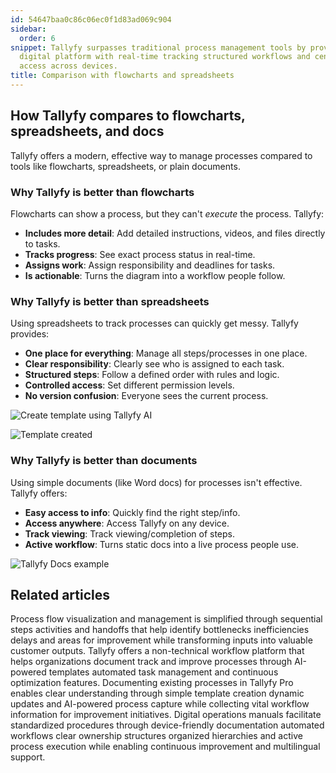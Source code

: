```yaml
---
id: 54647baa0c86c06ec0f1d83ad069c904
sidebar:
  order: 6
snippet: Tallyfy surpasses traditional process management tools by providing an actionable
  digital platform with real-time tracking structured workflows and centralized information
  access across devices.
title: Comparison with flowcharts and spreadsheets
---
```


## How Tallyfy compares to flowcharts, spreadsheets, and docs

Tallyfy offers a modern, effective way to manage processes compared to tools like flowcharts, spreadsheets, or plain documents.

### Why Tallyfy is better than flowcharts

Flowcharts can show a process, but they can't *execute* the process. Tallyfy:

*   **Includes more detail**: Add detailed instructions, videos, and files directly to tasks.
*   **Tracks progress**: See exact process status in real-time.
*   **Assigns work**: Assign responsibility and deadlines for tasks.
*   **Is actionable**: Turns the diagram into a workflow people follow.

<lite-vimeo videoid="338954164"></lite-vimeo>

### Why Tallyfy is better than spreadsheets

Using spreadsheets to track processes can quickly get messy. Tallyfy provides:

*   **One place for everything**: Manage all steps/processes in one place.
*   **Clear responsibility**: Clearly see who is assigned to each task.
*   **Structured steps**: Follow a defined order with rules and logic.
*   **Controlled access**: Set different permission levels.
*   **No version confusion**: Everyone sees the current process.

![Create template using Tallyfy AI](https://screenshots.tallyfy.com/tallyfy%2Fpro%2Fdesktop-light-create-client-onboarding-template-from-tallyfyAI.png)

![Template created](https://screenshots.tallyfy.com/tallyfy%2Fpro%2Fdesktop-light-click-create-template-by-tallyfyai.png)

### Why Tallyfy is better than documents

Using simple documents (like Word docs) for processes isn't effective. Tallyfy offers:

*   **Easy access to info**: Quickly find the right step/info.
*   **Access anywhere**: Access Tallyfy on any device.
*   **Track viewing**: Track viewing/completion of steps.
*   **Active workflow**: Turns static docs into a live process people use.

![Tallyfy Docs example](https://screenshots.tallyfy.com/file-glr8zwFK1D.gif)


## Related articles
<CardGrid>
<LinkTitleCard header="<b>Process Improvement > Understand process flow without flowcharts</b>" href="/products/pro/tutorials/how-to/process-improvement/understanding-process-flow-without-complex-flowcharts/" > Process flow visualization and management is simplified through sequential steps activities and handoffs that help identify bottlenecks inefficiencies delays and areas for improvement while transforming inputs into valuable customer outputs. </LinkTitleCard>
<LinkTitleCard header="<b>Introduction</b>" href="/products/pro/" > Tallyfy offers a non-technical workflow platform that helps organizations document track and improve processes through AI-powered templates automated task management and continuous optimization features. </LinkTitleCard>
<LinkTitleCard header="<b>Process Improvement > Understand your current processes with Tallyfy</b>" href="/products/pro/tutorials/how-to/process-improvement/understanding-your-current-processes-with-tallyfy/" > Documenting existing processes in Tallyfy Pro enables clear understanding through simple template creation dynamic updates and AI-powered process capture while collecting vital workflow information for improvement initiatives. </LinkTitleCard>
<LinkTitleCard header="<b>How To > Build an effective operations manual</b>" href="/products/pro/tutorials/how-to/build-effective-operations-manual/" > Digital operations manuals facilitate standardized procedures through device-friendly documentation automated workflows clear ownership structures organized hierarchies and active process execution while enabling continuous improvement and multilingual support. </LinkTitleCard>
</CardGrid>